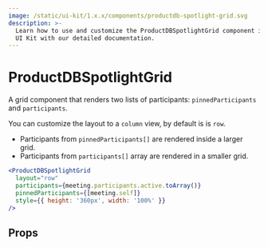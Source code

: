 ```yaml
---
image: /static/ui-kit/1.x.x/components/productdb-spotlight-grid.svg
description: >-
  Learn how to use and customize the ProductDBSpotlightGrid component in ProductDB's React
  UI Kit with our detailed documentation.
---
```


# ProductDBSpotlightGrid

A grid component that renders two lists of participants: `pinnedParticipants` and `participants`.

You can customize the layout to a `column` view, by default is is `row`.

- Participants from `pinnedParticipants[]` are rendered inside a larger grid.
- Participants from `participants[]` array are rendered in a smaller grid.

```jsx live
<ProductDBSpotlightGrid
  layout="row"
  participants={meeting.participants.active.toArray()}
  pinnedParticipants={[meeting.self]}
  style={{ height: '360px', width: '100%' }}
/>
```

## Props

<PropsTable of="productdb-spotlight-grid" />

<head>
  <title>React UI Kit ProductDBSpotlightGrid</title>
</head>
